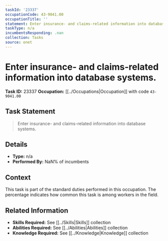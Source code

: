 ```yaml
---
taskId: '23337'
occupationCode: 43-9041.00
occupationTitle: ''
statement: Enter insurance- and claims-related information into database systems.
taskType: n/a
incumbentsResponding: .nan
collection: Tasks
source: onet
---
```

# Enter insurance- and claims-related information into database systems.

**Task ID:** 23337
**Occupation:** [[../Occupations|Occupation]] with code `43-9041.00`

## Task Statement

> Enter insurance- and claims-related information into database systems.

## Details

- **Type:** n/a
- **Performed By:** NaN% of incumbents

## Context

This task is part of the standard duties performed in this occupation. The percentage indicates how common this task is among workers in the field.

## Related Information

- **Skills Required:** See [[../Skills|Skills]] collection
- **Abilities Required:** See [[../Abilities|Abilities]] collection
- **Knowledge Required:** See [[../Knowledge|Knowledge]] collection
